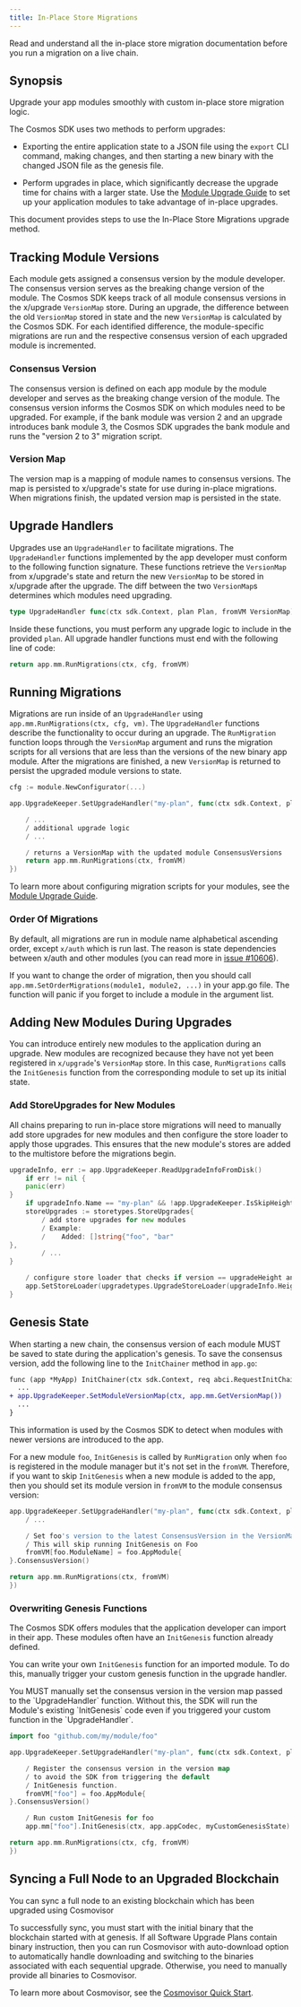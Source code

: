 ```yaml
---
title: In-Place Store Migrations
---
```


<Warning>
  Read and understand all the in-place store migration documentation before you
  run a migration on a live chain.
</Warning>

## Synopsis

Upgrade your app modules smoothly with custom in-place store migration logic.

The Cosmos SDK uses two methods to perform upgrades:

- Exporting the entire application state to a JSON file using the `export` CLI command, making changes, and then starting a new binary with the changed JSON file as the genesis file.

- Perform upgrades in place, which significantly decrease the upgrade time for chains with a larger state. Use the [Module Upgrade Guide](/docs/sdk/v0.50/build/building-apps/app-upgrade) to set up your application modules to take advantage of in-place upgrades.

This document provides steps to use the In-Place Store Migrations upgrade method.

## Tracking Module Versions

Each module gets assigned a consensus version by the module developer. The consensus version serves as the breaking change version of the module. The Cosmos SDK keeps track of all module consensus versions in the x/upgrade `VersionMap` store. During an upgrade, the difference between the old `VersionMap` stored in state and the new `VersionMap` is calculated by the Cosmos SDK. For each identified difference, the module-specific migrations are run and the respective consensus version of each upgraded module is incremented.

### Consensus Version

The consensus version is defined on each app module by the module developer and serves as the breaking change version of the module. The consensus version informs the Cosmos SDK on which modules need to be upgraded. For example, if the bank module was version 2 and an upgrade introduces bank module 3, the Cosmos SDK upgrades the bank module and runs the "version 2 to 3" migration script.

### Version Map

The version map is a mapping of module names to consensus versions. The map is persisted to x/upgrade's state for use during in-place migrations. When migrations finish, the updated version map is persisted in the state.

## Upgrade Handlers

Upgrades use an `UpgradeHandler` to facilitate migrations. The `UpgradeHandler` functions implemented by the app developer must conform to the following function signature. These functions retrieve the `VersionMap` from x/upgrade's state and return the new `VersionMap` to be stored in x/upgrade after the upgrade. The diff between the two `VersionMap`s determines which modules need upgrading.

```go
type UpgradeHandler func(ctx sdk.Context, plan Plan, fromVM VersionMap) (VersionMap, error)
```

Inside these functions, you must perform any upgrade logic to include in the provided `plan`. All upgrade handler functions must end with the following line of code:

```go
return app.mm.RunMigrations(ctx, cfg, fromVM)
```

## Running Migrations

Migrations are run inside of an `UpgradeHandler` using `app.mm.RunMigrations(ctx, cfg, vm)`. The `UpgradeHandler` functions describe the functionality to occur during an upgrade. The `RunMigration` function loops through the `VersionMap` argument and runs the migration scripts for all versions that are less than the versions of the new binary app module. After the migrations are finished, a new `VersionMap` is returned to persist the upgraded module versions to state.

```go
cfg := module.NewConfigurator(...)

app.UpgradeKeeper.SetUpgradeHandler("my-plan", func(ctx sdk.Context, plan upgradetypes.Plan, fromVM module.VersionMap) (module.VersionMap, error) {

    / ...
    / additional upgrade logic
    / ...

    / returns a VersionMap with the updated module ConsensusVersions
    return app.mm.RunMigrations(ctx, fromVM)
})
```

To learn more about configuring migration scripts for your modules, see the [Module Upgrade Guide](/docs/sdk/v0.50/build/building-apps/app-upgrade).

### Order Of Migrations

By default, all migrations are run in module name alphabetical ascending order, except `x/auth` which is run last. The reason is state dependencies between x/auth and other modules (you can read more in [issue #10606](https://github.com/cosmos/cosmos-sdk/issues/10606)).

If you want to change the order of migration, then you should call `app.mm.SetOrderMigrations(module1, module2, ...)` in your app.go file. The function will panic if you forget to include a module in the argument list.

## Adding New Modules During Upgrades

You can introduce entirely new modules to the application during an upgrade. New modules are recognized because they have not yet been registered in `x/upgrade`'s `VersionMap` store. In this case, `RunMigrations` calls the `InitGenesis` function from the corresponding module to set up its initial state.

### Add StoreUpgrades for New Modules

All chains preparing to run in-place store migrations will need to manually add store upgrades for new modules and then configure the store loader to apply those upgrades. This ensures that the new module's stores are added to the multistore before the migrations begin.

```go expandable
upgradeInfo, err := app.UpgradeKeeper.ReadUpgradeInfoFromDisk()
    if err != nil {
    panic(err)
}
    if upgradeInfo.Name == "my-plan" && !app.UpgradeKeeper.IsSkipHeight(upgradeInfo.Height) {
    storeUpgrades := storetypes.StoreUpgrades{
		/ add store upgrades for new modules
		/ Example:
		/    Added: []string{"foo", "bar"
},
		/ ...
}

	/ configure store loader that checks if version == upgradeHeight and applies store upgrades
	app.SetStoreLoader(upgradetypes.UpgradeStoreLoader(upgradeInfo.Height, &storeUpgrades))
}
```

## Genesis State

When starting a new chain, the consensus version of each module MUST be saved to state during the application's genesis. To save the consensus version, add the following line to the `InitChainer` method in `app.go`:

```diff
func (app *MyApp) InitChainer(ctx sdk.Context, req abci.RequestInitChain) abci.ResponseInitChain {
  ...
+ app.UpgradeKeeper.SetModuleVersionMap(ctx, app.mm.GetVersionMap())
  ...
}
```

This information is used by the Cosmos SDK to detect when modules with newer versions are introduced to the app.

For a new module `foo`, `InitGenesis` is called by `RunMigration` only when `foo` is registered in the module manager but it's not set in the `fromVM`. Therefore, if you want to skip `InitGenesis` when a new module is added to the app, then you should set its module version in `fromVM` to the module consensus version:

```go
app.UpgradeKeeper.SetUpgradeHandler("my-plan", func(ctx sdk.Context, plan upgradetypes.Plan, fromVM module.VersionMap) (module.VersionMap, error) {
    / ...

    / Set foo's version to the latest ConsensusVersion in the VersionMap.
    / This will skip running InitGenesis on Foo
    fromVM[foo.ModuleName] = foo.AppModule{
}.ConsensusVersion()

return app.mm.RunMigrations(ctx, fromVM)
})
```

### Overwriting Genesis Functions

The Cosmos SDK offers modules that the application developer can import in their app. These modules often have an `InitGenesis` function already defined.

You can write your own `InitGenesis` function for an imported module. To do this, manually trigger your custom genesis function in the upgrade handler.

<Warning>
  You MUST manually set the consensus version in the version map passed to the
  `UpgradeHandler` function. Without this, the SDK will run the Module's
  existing `InitGenesis` code even if you triggered your custom function in the
  `UpgradeHandler`.
</Warning>

```go expandable
import foo "github.com/my/module/foo"

app.UpgradeKeeper.SetUpgradeHandler("my-plan", func(ctx sdk.Context, plan upgradetypes.Plan, fromVM module.VersionMap)  (module.VersionMap, error) {

    / Register the consensus version in the version map
    / to avoid the SDK from triggering the default
    / InitGenesis function.
    fromVM["foo"] = foo.AppModule{
}.ConsensusVersion()

    / Run custom InitGenesis for foo
    app.mm["foo"].InitGenesis(ctx, app.appCodec, myCustomGenesisState)

return app.mm.RunMigrations(ctx, cfg, fromVM)
})
```

## Syncing a Full Node to an Upgraded Blockchain

You can sync a full node to an existing blockchain which has been upgraded using Cosmovisor

To successfully sync, you must start with the initial binary that the blockchain started with at genesis. If all Software Upgrade Plans contain binary instruction, then you can run Cosmovisor with auto-download option to automatically handle downloading and switching to the binaries associated with each sequential upgrade. Otherwise, you need to manually provide all binaries to Cosmovisor.

To learn more about Cosmovisor, see the [Cosmovisor Quick Start](/docs/sdk/v0.50/build/tooling/cosmovisor).
